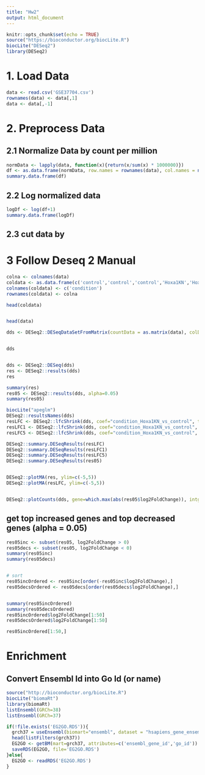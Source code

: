 ```yaml
---
title: "Hw2"
output: html_document
---
```


```r
knitr::opts_chunk$set(echo = TRUE)
source("https://bioconductor.org/biocLite.R")
biocLite("DESeq2")
library(DESeq2)

```


# 1. Load Data
```r
data <- read.csv('GSE37704.csv')
rownames(data) <- data[,1]
data <- data[,-1]
```


# 2. Preprocess Data

## 2.1 Normalize Data by count per million
```r
normData <- lapply(data, function(x){return(x/sum(x) * 1000000)})
df <- as.data.frame(normData, row.names = rownames(data), col.names = names(normData))
summary.data.frame(df)
```

## 2.2 Log normalized data
```r
logDf <- log(df+1)
summary.data.frame(logDf)
```


## 2.3 cut data by 








# 3 Follow Deseq 2 Manual
```r

colna <- colnames(data)
coldata <- as.data.frame(c('control','control','control','Hoxa1KN','Hoxa1KN','Hoxa1KN'))
colnames(coldata) <- c('condition')
rownames(coldata) <- colna

head(coldata)


head(data)

dds <- DESeq2::DESeqDataSetFromMatrix(countData = as.matrix(data), colData = coldata, design = ~ condition )


dds


dds <- DESeq2::DESeq(dds)
res <- DESeq2::results(dds)
res

summary(res)
res05 <- DESeq2::results(dds, alpha=0.05)
summary(res05)

```

```r
biocLite("apeglm")
DESeq2::resultsNames(dds)
resLFC <- DESeq2::lfcShrink(dds, coef="condition_Hoxa1KN_vs_control", type="apeglm")
resLFC1 <- DESeq2::lfcShrink(dds, coef="condition_Hoxa1KN_vs_control", type="apeglm", res=res)
resLFC5 <- DESeq2::lfcShrink(dds, coef="condition_Hoxa1KN_vs_control", type="apeglm", res=res05)

DESeq2::summary.DESeqResults(resLFC)
DESeq2::summary.DESeqResults(resLFC1)
DESeq2::summary.DESeqResults(resLFC5)
DESeq2::summary.DESeqResults(res05)


DESeq2::plotMA(res, ylim=c(-5,5))
DESeq2::plotMA(resLFC, ylim=c(-5,5))


DESeq2::plotCounts(dds, gene=which.max(abs(res05$log2FoldChange)), intgroup="condition")

```


## get top increased genes and top decreased genes (alpha = 0.05)

```r
res05inc <- subset(res05, log2FoldChange > 0)
res05decs <- subset(res05, log2FoldChange < 0)
summary(res05inc)
summary(res05decs)


# sort
res05incOrdered <- res05inc[order(-res05inc$log2FoldChange),]
res05decsOrdered <- res05decs[order(res05decs$log2FoldChange),]


summary(res05incOrdered)
summary(res05decsOrdered)
res05incOrdered$log2FoldChange[1:50]
res05decsOrdered$log2FoldChange[1:50]

res05incOrdered[1:50,]

```

# Enrichment
## Convert Ensembl Id into Go Id (or name)

```r
source("http://bioconductor.org/biocLite.R")
biocLite("biomaRt")
library(biomaRt)
listEnsembl(GRCh=38)
listEnsembl(GRCh=37)

if(!file.exists('EG2GO.RDS')){
  grch37 = useEnsembl(biomart="ensembl", dataset = "hsapiens_gene_ensembl")
  head(listFilters(grch37))
  EG2GO <- getBM(mart=grch37, attributes=c('ensembl_gene_id','go_id'))
  saveRDS(EG2GO, file='EG2GO.RDS')
}else{
  EG2GO <- readRDS('EG2GO.RDS')
}

```